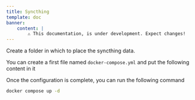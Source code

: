 ```yaml
---
title: Syncthing
template: doc
banner:
    content: |
        ⚠️ This documentation, is under development. Expect changes!
---
```



<WarnBanner />


Create a folder in which to place the syncthing data.

You can create a first file named `docker-compose.yml` and put the following content in it


<ShowCode url="syncthing/docker-compose.yml" language="yml" title="docker-compose.yml" isGithub/>

Once the configuration is complete, you can run the following command

```bash
docker compose up -d
```
